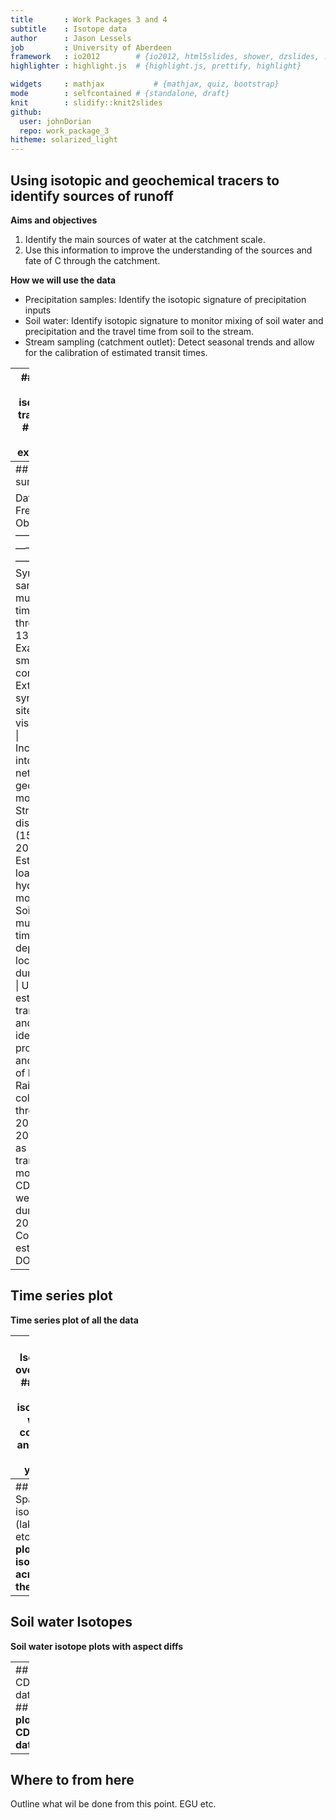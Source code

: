 ```yaml
---
title       : Work Packages 3 and 4
subtitle    : Isotope data
author      : Jason Lessels
job         : University of Aberdeen
framework   : io2012        # {io2012, html5slides, shower, dzslides, ...}
highlighter : highlight.js  # {highlight.js, prettify, highlight}

widgets     : mathjax           # {mathjax, quiz, bootstrap}
mode        : selfcontained # {standalone, draft}
knit        : slidify::knit2slides
github:
  user: johnDorian
  repo: work_package_3
hitheme: solarized_light
--- 
```


## 
## Using isotopic and geochemical tracers to identify sources of runoff

<b>Aims and objectives</b>

1. Identify the main sources of water at the catchment scale.
2. Use this information to improve the understanding of the sources and fate of C through the catchment.

<b>How we will use the data</b>

- <span class='red'>Precipitation samples</span>: Identify the isotopic signature of precipitation inputs
- <span class='red'>Soil water</span>: Identify isotopic signature to monitor mixing of soil water and precipitation and the travel time from soil to the stream.
- <span class='red'>Stream sampling (catchment outlet)</span>: Detect seasonal trends and allow for the calibration of estimated transit times.

---
## How to use isotopes to trace water ##
<b> plot of GMWL explanation</b>

---
## Data summary ##

Data           | Frequency | Objective
---------------|-----------|----------
Synoptic sampling | multiple times throughout 13 and 14 | Examine small scales controls
Extra synoptic sites | 2 visits (2014) |  Incorporated into a network geospatial model
Stream discharge  | (15 min - 2014) | Estimating loads and hydrological modelling
Soil water | multiple times at 2 depths (4 locations) during 2014 | Used in estimating transit times and identifying production and sources of DOC
Rainfall collection | throughout 2013 and 2014 | Used as input to transit time modelling
CDOM | (2 weeks during 2014) | Continuous estimates of DOC 


---
## Time series plot##
<b> Time series plot of all the data</b>

---
## Isotope overview ##
<b> plot of isotopes with colours and split into years</b>

---
## Spatial isotopes (lakes etc) ##
<b> plot of isotopes across the lakes</b>

---
## Soil water Isotopes##
<b> Soil water isotope plots with aspect diffs</b>

---
## CDOM data ##
<b> plot of CDOM data</b>

---
## Where to from here ##
Outline what wil be done from this point.
EGU etc.









